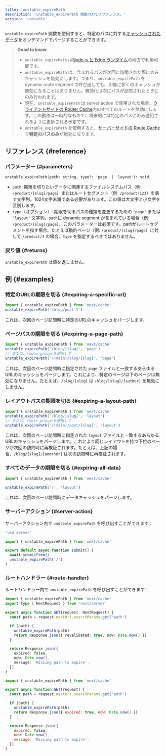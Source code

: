 ```yaml
---
title: 'unstable_expirePath'
description: 'unstable_expirePath 関数のAPIリファレンス。'
version: 'unstable'
---
```


`unstable_expirePath` 関数を使用すると、特定のパスに対する[キャッシュされたデータ](/docs/app/building-your-application/caching)をオンデマンドでパージすることができます。

> **Good to know**:
>
> - `unstable_expirePath` は[Node.js と Edge ランタイム](/docs/app/building-your-application/rendering/edge-and-nodejs-runtimes)の両方で利用可能です。
> - `unstable_expirePath` は、含まれるパスが次回に訪問された際にのみキャッシュを無効にします。つまり、`unstable_expirePath` を dynamic route segment で呼び出しても、即座に多くのキャッシュが無効になることはありません。無効化は次にパスが訪問されたときにのみ行われます。
> - 現在、`unstable_expirePath` は server action で使用された場合、[クライアントサイドの Router Cache](/docs/app/building-your-application/caching#client-side-router-cache)内のすべてのルートを無効にします。この動作は一時的なもので、将来的には特定のパスにのみ適用されるように更新される予定です。
> - `unstable_expirePath` を使用すると、[サーバーサイドの Route Cache](/docs/app/building-your-application/caching#full-route-cache)で**特定のパスのみ**が無効になります。

## リファレンス {#reference}

### パラメーター {#parameters}

```tsx
unstable_expirePath(path: string, type?: 'page' | 'layout'): void;
```

- `path`: 期限を切りたいデータに関連するファイルシステムパス（例: `/product/[slug]/page`）またはルートセグメント（例: `/product/123`）を表す文字列。1024文字未満である必要があります。この値は大文字と小文字を区別します。
- `type`（オプション）: 期限を切るパスの種類を変更するための `'page'` または `'layout'` 文字列。`path`に dynamic segment が含まれている場合（例: `/product/[slug]/page`）、このパラメーターは必須です。pathがルートセグメントを指す場合、たとえば動的ページ（例: `/product/[slug]/page`）に対して `/product/1` の場合、`type` を指定するべきではありません。

### 戻り値 {#returns}

`unstable_expirePath` は値を返しません。

## 例 {#examples}

### 特定のURLの期限を切る {#expiring-a-specific-url}

```ts
import { unstable_expirePath } from 'next/cache'
unstable_expirePath('/blog/post-1')
```

これは、次回のページ訪問時に特定のURLのキャッシュをパージします。

### ページパスの期限を切る {#expiring-a-page-path}

```ts
import { unstable_expirePath } from 'next/cache'
unstable_expirePath('/blog/[slug]', 'page')
// または、route groupsを使用して
unstable_expirePath('/(main)/blog/[slug]', 'page')
```

これは、次回のページ訪問時に指定された `page` ファイルと一致するあらゆるURLのキャッシュをパージします。これにより、特定のページ以下のページは無効になりません。たとえば、`/blog/[slug]` は `/blog/[slug]/[author]` を無効にしません。

### レイアウトパスの期限を切る {#expiring-a-layout-path}

```ts
import { unstable_expirePath } from 'next/cache'
unstable_expirePath('/blog/[slug]', 'layout')
// または、route groupsを使用して
unstable_expirePath('/(main)/post/[slug]', 'layout')
```

これは、次回のページ訪問時に指定された `layout` ファイルと一致するあらゆるURLのキャッシュをパージします。これにより同じレイアウトを持つ下位のページが次回の訪問時に再検証されます。たとえば、上記の場合、`/blog/[slug]/[another]` は次の訪問時に再検証されます。

### すべてのデータの期限を切る {#expiring-all-data}

```ts
import { unstable_expirePath } from 'next/cache'

unstable_expirePath('/', 'layout')
```

これは、次回のページ訪問時にデータキャッシュをパージします。

### サーバーアクション {#server-action}

サーバーアクション内で `unstable_expirePath` を呼び出すことができます：

<Tabs>
<TabItem value="ts" label="TypeScript">

```ts title="app/actions.ts" switcher
'use server'

import { unstable_expirePath } from 'next/cache'

export default async function submit() {
  await submitForm()
  unstable_expirePath('/')
}
```

</TabItem>
</Tabs>

### ルートハンドラー {#route-handler}

ルートハンドラー内で `unstable_expirePath` を呼び出すことができます：

<Tabs>
<TabItem value="ts" label="TypeScript">

```ts title="app/api/expire/route.ts" switcher
import { unstable_expirePath } from 'next/cache'
import type { NextRequest } from 'next/server'

export async function GET(request: NextRequest) {
  const path = request.nextUrl.searchParams.get('path')

  if (path) {
    unstable_expirePath(path)
    return Response.json({ revalidated: true, now: Date.now() })
  }

  return Response.json({
    expired: false,
    now: Date.now(),
    message: 'Missing path to expire',
  })
}
```

</TabItem>
<TabItem value="js" label="JavaScript">

```js title="app/api/expire/route.js" switcher
import { unstable_expirePath } from 'next/cache'

export async function GET(request) {
  const path = request.nextUrl.searchParams.get('path')

  if (path) {
    unstable_expirePath(path)
    return Response.json({ expired: true, now: Date.now() })
  }

  return Response.json({
    expired: false,
    now: Date.now(),
    message: 'Missing path to expire',
  })
}
```

</TabItem>
</Tabs>
